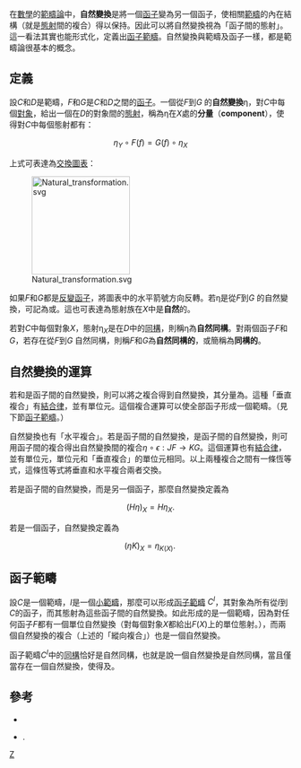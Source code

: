 在[[數學|數學]]的[[範疇論|範疇論]]中，'''自然變換'''是將一個[[函子|函子]]變為另一個函子，使相關[[範疇_(數學)|範疇]]的內在結構（就是[[態射|態射]]間的複合）得以保持。因此可以將自然變換視為「函子間的態射」。這一看法其實也能形式化，定義出[[函子範疇|函子範疇]]。自然變換與範疇及函子一樣，都是範疇論很基本的概念。

==定義==
設''C''和''D''是範疇，''F''和''G''是''C''和''D''之間的[[函子|函子]]。一個從''F''到''G'' 的'''自然變換'''η，對''C''中每個[[對象_(範疇論)|對象]]，給出一個在''D''的對象間的[[態射|態射]]{{nobreak|1=η<sub>''X''</sub> : ''F''(''X'') → ''G''(''X'')}}，稱為η在''X''處的'''分量'''（'''component'''），使得對''C''中每個態射{{nobreak|1=''f'' : ''X'' → ''Y''}}都有：
:<math>\eta_Y \circ F(f) = G(f) \circ \eta_X</math>

上式可表達為[[交換圖表|交換圖表]]：

[[File:Natural_transformation.svg|175px]]

如果''F''和''G''都是[[反變函子|反變函子]]，將圖表中的水平箭號方向反轉。若η是從''F''到''G'' 的自然變換，可記為{{nobreak|1=η : ''F'' → ''G''}}或{{nobreak|1=η : ''F'' ⇒ ''G''}}。這也可表達為態射族{{nobreak|1=η<sub>''X''</sub> : ''F''(''X'') → ''G''(''X'')}}在''X''中是'''自然'''的。

若對''C''中每個對象''X''，態射η<sub>''X''</sub>是在''D''中的[[同構|同構]]，則稱η為'''自然同構'''。對兩個函子''F''和''G''，若存在從''F''到''G'' 自然同構，則稱''F''和''G''為'''自然同構的'''，或簡稱為'''同構的'''。

==自然變換的運算==
若{{nobreak|1=η : ''F'' → ''G''}}和{{nobreak|1=ε : ''G'' → ''H''}}是函子{{nobreak|1=''F'',''G'',''H'' : ''C'' → ''D''}}間的自然變換，則可以將之複合得到自然變換{{nobreak|1=ε ⋅ η : ''F'' → ''H''}}，其分量為{{nobreak|1=(ε ⋅ η)<sub>''X''</sub> = ε<sub>''X''</sub>η<sub>''X''</sub>}}。這種「垂直複合」有[[結合律|結合律]]，並有單位元。這個複合運算可以使全部函子{{nobreak|1=''C'' → ''D''}}形成一個範疇。（見下節[[#函子範疇|函子範疇]]。）

自然變換也有「水平複合」。若{{nobreak|1=η : ''F'' → ''G''}}是函子{{nobreak|1=''F'',''G'' : ''C'' → ''D''}}間的自然變換，{{nobreak|1=ε : ''J'' → ''K''}}是函子{{nobreak|1=''J'',''K'' : ''D'' → ''E''}}間的自然變換，則可用函子間的複合得出自然變換間的複合<math>\eta\circ\epsilon : JF \to KG</math>。這個運算也有[[結合律|結合律]]，並有單位元，單位元和「垂直複合」的單位元相同。以上兩種複合之間有一條恆等式，這條恆等式將垂直和水平複合兩者交換。

若{{nobreak|1=η : ''F'' → ''G''}}是函子{{nobreak|1=''F'',''G'' : ''C'' → ''D''}}間的自然變換，而{{nobreak|1=''H'' : ''D'' → ''E''}}是另一個函子，那麼自然變換{{nobreak|1=''H''η : ''HF'' → ''HG''}}定義為

:<math> (H \eta)_X = H \eta_X. </math>

若{{nobreak|1=''K'' : ''B'' → ''C''}}是一個函子，自然變換{{nobreak|1=η''K'' : ''FK'' → ''GK''}}定義為

:<math> (\eta K)_X = \eta_{K(X)}.\, </math>

==函子範疇==

{{Main|函子範疇}}
設''C''是一個範疇，''I''是一個[[小範疇|小範疇]]，那麼可以形成[[函子範疇|函子範疇]] ''C<sup>I</sup>''，其對象為所有從''I''到''C''的函子，而其態射為這些函子間的自然變換。如此形成的是一個範疇，因為對任何函子''F''都有一個單位自然變換{{nobreak|1=1<sub>''F''</sub> : ''F'' → ''F''}}（對每個對象''X''都給出''F''(''X'')上的單位態射。），而兩個自然變換的複合（上述的「縱向複合」）也是一個自然變換。

函子範疇''C<sup>I</sup>''中的[[同構|同構]]恰好是自然同構，也就是說一個自然變換{{nobreak|1=η : ''F'' → ''G''}}是自然同構，當且僅當存在一個自然變換{{nobreak|1=ε : ''G'' → ''F''}}，使得{{nobreak|1=ηε = 1<sub>''G''</sub>}}及{{nobreak|1=εη = 1<sub>''F''</sub>}}。

==參考==
* {{citation| first = Saunders | last = Mac Lane | authorlink = Saunders Mac Lane | year = 1998 | title = [[Categories_for_the_Working_Mathematician|Categories for the Working Mathematician]] | series = Graduate Texts in Mathematics '''5''' | edition = 2nd | publisher = Springer-Verlag | isbn = 0-387-98403-8}}
* {{citation|first1=Saunders|last1=MacLane|authorlink1=Saunders MacLane|first2=Garrett|last2=Birkhoff|authorlink2=Garrett Birkhoff|title=Algebra|edition=3rd|publisher=AMS Chelsea Publishing|year=1999|isbn=0-8218-1646-2}}.

{{範疇論}}
[[分類:函子|Z]]